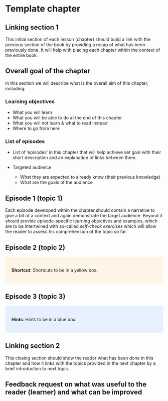 # Template chapter {#template}

## Linking section 1
This initial section of each lesson (chapter) should build a link with the previous section of the book by providing a recap of what has been previously done. It will help with placing each chapter within the context of the entire book. 

## Overall goal of the chapter
In this section we will describe what is the overall aim of this chapter, including:

<style>
div.green { background-color:#d3ffbf; border-radius: 5px; padding: 20px;}
</style>
<div class = "green">
### Learning objectives {-}

- What you will learn
- What you will be able to do at the end of this chapter
- What you will not learn & what to read instead
- Where to go from here

</div>

### List of episodes {-}
- List of 'episodes' in this chapter that will help achieve set goal with their short description and an explanation of links between them.

- Targeted audience
    - What they are expected to already know (their previous knowledge)
    - What are the goals of the audience

## Episode 1 (topic 1)
Each episode developed within the chapter should contain a narrative to give a bit of a context and again demonstrate the target audience. Beyond it should provide episode-specific learning objectives and examples, which are to be intertwined with so-called *self-check exercises* which will allow the reader to assess his comprehension of the topic so far. 

## Episode 2 (topic 2)
<style>
div.yellow { background-color:#fff5e6; border-radius: 5px; padding: 20px;}
</style>
<div class = "yellow">
**Shortcut**: Shortcuts to be in a yellow box.
</div>    

## Episode 3 (topic 3)

<style>
div.blue { background-color:#e6f0ff; border-radius: 5px; padding: 20px;}
</style>
<div class = "blue">
**Hints**: Hints to be in a blue box.
</div>
## Linking section 2
This closing section should show the reader what has been done in this chapter and how it links with the topics provided in the next chapter by a brief introduction to next topic.

## Feedback request on what was useful to the reader (learner) and what can be improved